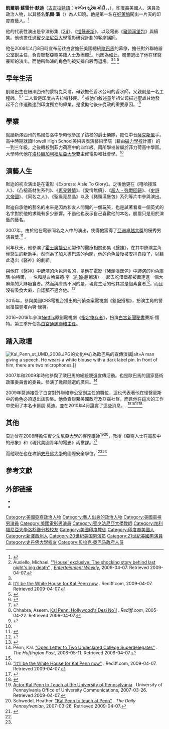 {{Infobox Officeholder
| name                = 凱爾朋·默迪
| image               = Kal Penn.jpg
| imagesize           = 200px
| smallimage          = 
| caption             = 2009年拍攝的凱爾· 默迪照片
| alt                 = The photograph of a dark-haired man, who is smiling and wears a suit, a scarf and a jacket.
| order               = 
| office              = 白宮對外聯絡辦公室副主任
| alongside           = 
| term_start          = 2009年1月20日
| term_end            = 2011年8月20日
| deputy              = 
| president           = [[歐巴馬|歐巴馬]]
| predecessor         = 職位建立
| successor           = {{le|奧瑪羅莎·紐曼|Omarosa Newman}}
| birth_date          = {{birth date and age|mf=no|1977|4|23}}<br />[[紐澤西州|紐澤西州]][[蒙克萊|蒙克萊]]
| nationality         =  [[美國|美國]]
| spouse              = 
| party               = [[民主黨_(美國)|民主黨]]
| relations           =
| children            = 
| residence           = 
| alma_mater          = [[洛杉磯加利福尼亞大學|洛杉磯加利福尼亞大學]] 
| University Affiliation        =[[美國賓州大學|美國賓州大學]]
|occupation          =  前客座教授
| profession          = 演員，政府官員
| religion               = 印度教
| signature           =
| website             =
| footnotes           = 
}}
'''凱爾朋·蘇雷什·默迪'''（[[古吉拉特語|古吉拉特語]]：'''કલ્પેન સુરેશ મોદી'''，{{lang-en|Kalpen Suresh Modi}}，{{bd|1977年|4月23日||catIdx=Kalpen}}），印度裔美國人、演員及政治人物，以其藝名'''凱爾·潘'''（{{lang|en|Kal Penn}}）為人知曉。他是第一名在[[好萊塢|好萊塢]]闖出一片天的印度裔藝人。<ref>{{cite web |url=http://www.indiantvtoday.com/indian-american-actor-kal-penn-who-works-in-the-white-houses-office-of-public-liaison-has-been-robbed-at-gunpoint-in-washington-dc/2010/04/22/ |title=存档副本 |accessdate=2010-06-10 |deadurl=yes |archiveurl=https://web.archive.org/web/20100830163128/http://www.indiantvtoday.com/indian-american-actor-kal-penn-who-works-in-the-white-houses-office-of-public-liaison-has-been-robbed-at-gunpoint-in-washington-dc/2010/04/22/ |archivedate=2010-08-30 }}</ref>

他的代表性演出是參演影集《[[24_(電視劇)|24]]》、《[[怪醫豪斯|怪醫豪斯]]》，以及電影《[[豬頭漢堡包|豬頭漢堡包]]》與續集。他也擔任過[[賓夕法尼亞大學|賓夕法尼亞大學]]電影研究計劃的客座講師。

他在2009年4月8日時宣布前往白宮擔任美國總統[[歐巴馬|歐巴馬]]的幕僚，擔任對外聯絡辦公室副主任，負責聯繫亞裔美籍人士及團體<ref name=EW>Ausiello, Michael. [http://ausiellofiles.ew.com/2009/04/house-exclusive.html "'House' exclusive: The shocking story behind last night's big death"] {{Wayback|url=http://ausiellofiles.ew.com/2009/04/house-exclusive.html |date=20090408055229 }}, ''[[Entertainment_Weekly|Entertainment Weekly]]'', 2009-04-07. Retrieved 2009-04-07.</ref>。也因為如此，凱爾退出了他在怪醫豪斯的演出，而他所飾演的角色則被安排自殺而退場。<ref name=EW/><ref>[http://movies.rediff.com/look/2009/apr/07/kal-penn-to-join-politics.htm It'll be the White House for Kal Penn now] {{WebCite|url=https://www.webcitation.org/65cMOo3xY?url=http://movies.rediff.com/look/2009/apr/07/kal-penn-to-join-politics.htm |date=20120221123356 |dateformat=iso }}. Rediff.com, 2009-04-07. Retrieved 2009-04-07.</ref>
<ref>{{Cite web |url=http://hk.news.yahoo.com/article/090719/4/d9td.html |title=Kal Penn 進白宮助奧巴馬 告別《怪醫豪斯》 |accessdate=2010-06-10 |archive-date=2009-07-23 |archive-url=https://web.archive.org/web/20090723104159/http://hk.news.yahoo.com/article/090719/4/d9td.html |dead-url=no }}</ref>

== 早年生活 ==
凱爾出生在紐澤西州的蒙特克萊爾，母親擔任香水公司的香水師，父親則是一名工程師。<ref name="">{{cite news|last=Chivukula|first=Som|coauthors=|title=Article: Kal Penn's do's and don'ts|pages=|publisher=India Abroad|date=2002-04-12|url=http://www.highbeam.com/doc/1P1-79283670.html|accessdate=2010-04-02|archive-url=https://web.archive.org/web/20121106055107/http://www.highbeam.com/doc/1P1-79283670.html|archive-date=2012-11-06|dead-url=yes}}</ref><ref>{{cite web |url=http://www.meniscuszine.com/issue24/asianam-arts-alliance-20081001/ |title=存档副本 |accessdate=2010-06-10 |deadurl=yes |archiveurl=https://web.archive.org/web/20120320154612/http://www.meniscuszine.com/issue24/asianam-arts-alliance-20081001/ |archivedate=2012-03-20 }}</ref> 二人皆是[[印度|印度]]古吉拉特移民。<ref>Chhabra, Aseem. [http://in.rediff.com/movies/2005/apr/22kal.htm Kal Penn: Hollywood's Desi No1!] {{Wayback|url=http://in.rediff.com/movies/2005/apr/22kal.htm |date=20200531194102 }}. ''Rediff.com'', 2005-04-22. Retrieved 2009-04-07.</ref> 據他自敘述童年祖父母描述[[聖雄甘地|聖雄甘地]]發起不合作運動達到印度獨立的偉業，是激勵他後來從政的重要原因。
<ref>{{Cite web |url=http://www.msnbc.msn.com/id/22425001/vp/30159949#30159949 |title=Kal Penn's ''The Rachel Maddow Show'' appearance (airdate April 10, 2009) |accessdate=2010-06-10 |archive-date=2012-09-26 |archive-url=https://web.archive.org/web/20120926102153/http://www.msnbc.msn.com/id/22425001/vp/30159949#30159949 |dead-url=no }}</ref>
== 學業 ==
就讀新澤西州的馬爾伯洛中學時他參加了該校的爵士樂隊，擔任中音[[薩克斯風|薩克斯風]]手。高中時期就讀Howell High School美術與表演藝術學院（藉由[[磁力學校|磁力學校]]計畫）的一到三年級。之後轉校到菲力荷高中的四年級。兩所學校皆屬於菲力荷高中學區。大學時代他在[[洛杉磯加利福尼亞大學|洛杉磯加利福尼亞大學]]雙主修電影和社會學。<ref name=UPenn/>

== 演藝人生 ==
默迪的初次演出是在電影《Express: Aisle To Glory》。之後他更在《嘻哈接班人》、《凸槌高材生系列》、《[[再見鍾情|再見鍾情]]》、《愛情無價》、《[[超人_-_強戰回歸|超人 - 強戰回歸]]》、《[[史詩大帝國|史詩大帝國]]》、《同名之人》、《聖誕亮晶晶》以及《豬頭漢堡包》系列等片中參與演出。

默迪自承他的藝名的由來是因為和友人間開的一個玩笑，也是試著看看一個英式的名字對於他的求職有多少影響。不過他也表示自己喜歡他的本名，凱爾只是用於演藝的藝名。

2007年，由於他在電影同名之人中的演出，使得他獲得了[[亞洲卓越大獎|亞洲卓越大獎]]的優秀男演員獎.<ref>{{Cite web |url=http://www.azntv.com/axawards/night_of_excellence/winners.aspx |title=Asian Excellence Awards - Winners (archive) |accessdate=2008-02-13 |archive-date=2008-02-13 |archive-url=https://web.archive.org/web/20080213091619/http://www.azntv.com/axawards/night_of_excellence/winners.aspx |dead-url=no }}</ref>
。

同年秋天，他參演了[[霍士廣播公司|霍士廣播公司]]製作的醫療相關影集《[[醫神|醫神]]》，在其中飾演主角侯醫生的新助手。然而為了加入奧巴馬的內閣，他的角色最後被安排自殺了，以藉此退出《醫神》的劇組。

與他在《醫神》中飾演的角色齊名的，是他在電影《豬頭漢堡包》中飾演的角色庫瑪·帕特爾，一名和朋友哈羅德·李（[[約翰·趙|約翰·趙]]飾演）一起去吃漢堡卻被牽連進一個大麻煩的大麻吸食者。然而與庫馬不同的是，現實生活的他其實是個素食者<ref>{{cite web |url=http://www.usatoday.com/life/people/2004-07-29-harold-kumar-popbuger_x.htm |title=Penn and Cho go to NYC's Pop Burger |last=Freydkin |first=Donna |work=[[今日美国|USA Today]] |publisher=USA Today |date=2004-07-29 |accessdate=04-01-2010 |archive-date=2008-10-26 |archive-url=https://web.archive.org/web/20081026094625/http://www.usatoday.com/life/people/2004-07-29-harold-kumar-popbuger_x.htm |dead-url=no }}</ref>，而且沒有吸食大麻，自認那不適合他。<ref>{{cite web |url=http://www.theinsider.com/news/839717_KAL_PENN_DOES_NOT_SMOKE_MARIJUANA |title=KAL PENN DOES NOT SMOKE MARIJUANA |work=The Insider |accessdate=2010-05-04 |deadurl=yes |archiveurl=https://web.archive.org/web/20080714053312/http://www.theinsider.com/news/839717_KAL_PENN_DOES_NOT_SMOKE_MARIJUANA |archivedate=2008-07-14 }}</ref>

2015年，參與美國CBS電視台播出的刑偵查案電視劇《錯配搭檔》，扮演主角的警局搭擋豐塔內特·懷特。

2016~2019年參演[[Netflix|Netflix]]原創電視劇《[[指定倖存者_(電視劇)|指定倖存者]]》，扮演[[白宮新聞秘書|白宮新聞秘書]]賽斯·懷特。第三季升任為[[白宮通訊聯絡主任|白宮通訊聯絡主任]]。

== 踏入政壇 ==
[[File:Kal_Penn_at_UMD_2008.JPG|thumb]]的文化中心為歐巴馬的宣傳演講|alt=A man giving a speech. He wears a white blouse with a dark label pin. In front of him, there are two microphones.]]

2007年和2009年時他參與了歐巴馬的總統競選宣傳活動。也是歐巴馬的國家藝術政策委員會的委員。參演了幾部競選的廣告。<ref>Penn, Kal. [http://www.huffingtonpost.com/kal-penn/open-letter-to-two-undecl_b_101229.html "Open Letter to Two Undeclared College Superdelegates"] {{Wayback|url=http://www.huffingtonpost.com/kal-penn/open-letter-to-two-undecl_b_101229.html |date=20110607064556 }}. ''The Huffington Post'', 2008-05-11. Retrieved 2009-04-07.</ref>

2009年莫迪接受了白宮對外聯絡辦公室副主任的職位，這也代表著他在怪醫豪斯中的角色必須退出該影集。他負責聯繫美國政府及亞裔社群，而且他在這次的工作中使用了本名卡爾朋·莫迪。並在2010年4月證實了這些消息。
.<ref name=EW/><ref>[http://movies.rediff.com/look/2009/apr/07/kal-penn-to-join-politics.htm "It'll be the White House for Kal Penn now"] {{WebCite|url=https://www.webcitation.org/65cMOo3xY?url=http://movies.rediff.com/look/2009/apr/07/kal-penn-to-join-politics.htm |date=20120221123356 |dateformat=iso }}. Rediff.com, 2009-04-07. Retrieved 2009-04-07.</ref><ref>{{Cite web |url=http://www.tvguide.com/News/Kal-Penn-House-1004799.aspx |title=存档副本 |accessdate=2010-06-10 |archive-date=2012-02-21 |archive-url=https://www.webcitation.org/65cMQ3VPh?url=http://www.tvguide.com/News/Kal-Penn-House-1004799.aspx |dead-url=no }}</ref><ref>{{Cite web |url=http://news.yahoo.com/s/ap/20090407/ap_on_go_pr_wh/people_kal_penn |title="New role in Obama White House" |accessdate=2010-06-10 |archive-date=2009-04-11 |archive-url=https://web.archive.org/web/20090411141927/http://news.yahoo.com/s/ap/20090407/ap_on_go_pr_wh/people_kal_penn |dead-url=no }}</ref>

== 其他 ==
莫迪曾在2008時擔任[[賓夕法尼亞大學|賓夕法尼亞大學]]的客座講師<ref name=UPenn>[http://www.upenn.edu/pennnews/article.php?id=1127 Actor Kal Penn to Teach at the University of Pennsylvania] {{Wayback|url=http://www.upenn.edu/pennnews/article.php?id=1127 |date=20070810121047 }}. University of Pennsylvania Office of University Communications, 2007-03-26. Retrieved 2009-04-07.</ref><ref name=autogenerated1>Schwedel, Heather. [http://media.www.dailypennsylvanian.com/media/storage/paper882/news/2007/03/26/News/Kal-Penn.To.Teach.At.Penn.In.Spring.08-2791353.shtml "Kal Penn to teach at Penn"] {{Wayback|url=http://media.www.dailypennsylvanian.com/media/storage/paper882/news/2007/03/26/News/Kal-Penn.To.Teach.At.Penn.In.Spring.08-2791353.shtml |date=20071114033352 }}. ''The Daily Pennsylvanian'', 2007-03-26. Retrieved 2009-04-07.</ref>，教授《亞裔人士在電影中的形象》和《現代美國青年的電影》兩堂課。<ref>{{Cite web |url=http://asam.sas.upenn.edu/ |title=Asian American Studies Program at University of Pennsylvania |accessdate=2020-09-30 |archive-date=2011-07-20 |archive-url=https://web.archive.org/web/20110720095913/http://asam.sas.upenn.edu/ |dead-url=yes }}</ref>

而他現在也在攻讀[[史丹佛大學|史丹佛大學]]的國際安全學位。<ref name=EW/><ref name=UPenn/>

==參考文獻==
{{reflist|35em}}

== 外部链接 ==
{{Portal|人物}}
{{Commons|Kal Penn}}
* {{IMDb name|671980}}
* {{Twitter|KalPenn}}

{{Authority control}}

{{DEFAULTSORT:Penn, Kal}}
[[Category:美國亞裔政治人物|Category:美國亞裔政治人物]]
[[Category:藝人出身的政治人物|Category:藝人出身的政治人物]]
[[Category:美國電視男演員|Category:美國電視男演員]]
[[Category:美國電影男演員|Category:美國電影男演員]]
[[Category:賓夕法尼亞大學教師|Category:賓夕法尼亞大學教師]]
[[Category:加利福尼亞大學洛杉磯分校校友|Category:加利福尼亞大學洛杉磯分校校友]]
[[Category:美國印度教徒|Category:美國印度教徒]]
[[Category:印度裔美國人|Category:印度裔美國人]]
[[Category:新澤西州人|Category:新澤西州人]]
[[Category:20世纪美国男演员|Category:20世纪美国男演员]]
[[Category:21世紀美國男演員|Category:21世紀美國男演員]]
[[Category:史丹佛大學校友|Category:史丹佛大學校友]]
[[Category:贝拉克·奥巴马政府人员|Category:贝拉克·奥巴马政府人员]]